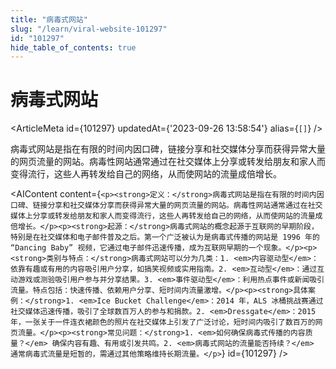 ```yaml
---
title: "病毒式网站"
slug: "/learn/viral-website-101297"
id: "101297"
hide_table_of_contents: true
---
```



# 病毒式网站

<ArticleMeta id={101297} updatedAt={'2023-09-26 13:58:54'} alias={`[]`} />
<div className='border-solid border-b border-t-0 my-4 border-[var(--ifm-color-gray-300)]' />

病毒式网站是指在有限的时间内因口碑，链接分享和社交媒体分享而获得异常大量的网页流量的网站。病毒性网站通常通过在社交媒体上分享或转发给朋友和家人而变得流行，这些人再转发给自己的网络，从而使网站的流量成倍增长。

<AIContent content={`<p><strong>定义：</strong>病毒式网站是指在有限的时间内因口碑、链接分享和社交媒体分享而获得异常大量的网页流量的网站。病毒性网站通常通过在社交媒体上分享或转发给朋友和家人而变得流行，这些人再转发给自己的网络，从而使网站的流量成倍增长。</p><p><strong>起源：</strong>病毒式网站的概念起源于互联网的早期阶段，特别是在社交媒体和电子邮件普及之后。第一个广泛被认为是病毒式传播的网站是 1996 年的 “Dancing Baby” 视频，它通过电子邮件迅速传播，成为互联网早期的一个现象。</p><p><strong>类别与特点：</strong>病毒式网站可以分为几类：1. <em>内容驱动型</em>：依靠有趣或有用的内容吸引用户分享，如搞笑视频或实用指南。2. <em>互动型</em>：通过互动游戏或测验吸引用户参与并分享结果。3. <em>事件驱动型</em>：利用热点事件或新闻吸引流量。特点包括：快速传播、依赖用户分享、短时间内流量激增。</p><p><strong>具体案例：</strong>1. <em>Ice Bucket Challenge</em>：2014 年，ALS 冰桶挑战赛通过社交媒体迅速传播，吸引了全球数百万人的参与和捐款。2. <em>Dressgate</em>：2015 年，一张关于一件连衣裙颜色的照片在社交媒体上引发了广泛讨论，短时间内吸引了数百万的网页流量。</p><p><strong>常见问题：</strong>1. <em>如何确保病毒式传播的内容质量？</em> 确保内容有趣、有用或引发共鸣。2. <em>病毒式网站的流量能否持续？</em> 通常病毒式流量是短暂的，需通过其他策略维持长期流量。</p>`} id={101297} />
